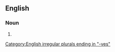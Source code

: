 {{also|head scarves}}

==English==

===Noun===
{{head|en|noun form}}
# {{plural of|headscarf|lang=en}}

[[Category:English irregular plurals ending in "-ves"]]